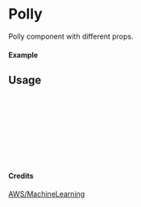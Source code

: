 
<Meta of={Polly} title="AWS/MachineLearning/Polly" />

# Polly

Polly component with different props.

#### Example

<Canvas of={Polly.Primary} />

## Usage

```ts
import { Polly } from "yadl-ui";

const Example = () => {
  return (
      <Polly />
  );
};

export default Example;
```

#### Credits
[AWS/MachineLearning](https://aws-icons.com/)
